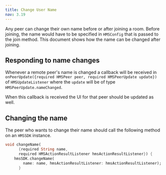 ```yaml
---
title: Change User Name
nav: 3.19
---
```


Any peer can change their own name before or after joining a room. Before joining, the name would have to be specified in `HMSConfig` that is passed to the join method. This document shows how the name can be changed after joining.

## Responding to name changes

Whenever a remote peer's name is changed a callback will be received in `onPeerUpdate({required HMSPeer peer, required HMSPeerUpdate update})` of `HMSUpdateListener` where the `update` will be of type `HMSPeerUpdate.nameChanged`.

When this callback is received the UI for that peer should be updated as well.

## Changing the name

The peer who wants to change their name should call the following method on an `HMSSDK` instance.


```dart
void changeName(
      {required String name,
      required HMSActionResultListener hmsActionResultListener}) {
    hmsSDK.changeName(
        name: name, hmsActionResultListener: hmsActionResultListener);
      }
```

